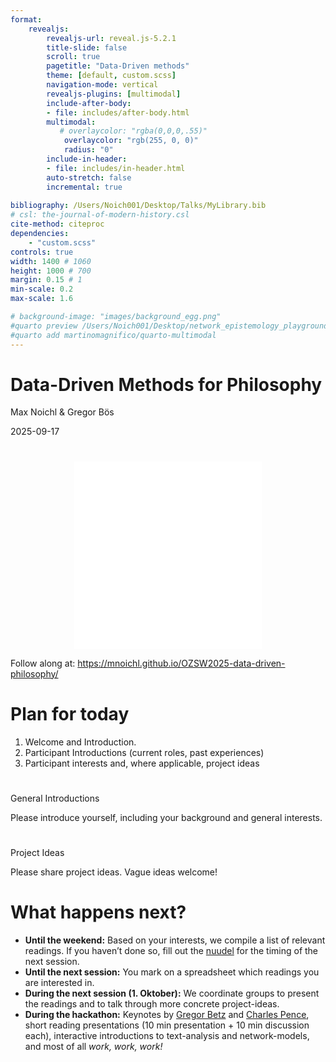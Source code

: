 ```yaml
---
format: 
    revealjs:
        revealjs-url: reveal.js-5.2.1
        title-slide: false
        scroll: true
        pagetitle: "Data-Driven methods"
        theme: [default, custom.scss]
        navigation-mode: vertical
        revealjs-plugins: [multimodal]
        include-after-body:
        - file: includes/after-body.html
        multimodal:
           # overlaycolor: "rgba(0,0,0,.55)"
            overlaycolor: "rgb(255, 0, 0)"
            radius: "0"             
        include-in-header:
        - file: includes/in-header.html
        auto-stretch: false
        incremental: true 
        
bibliography: /Users/Noich001/Desktop/Talks/MyLibrary.bib
# csl: the-journal-of-modern-history.csl
cite-method: citeproc
dependencies:
    - "custom.scss"
controls: true
width: 1400 # 1060
height: 1000 # 700
margin: 0.15 # 1
min-scale: 0.2
max-scale: 1.6

# background-image: "images/background_egg.png"
#quarto preview /Users/Noich001/Desktop/network_epistemology_playground/talk_BOCHUM/Data_and_ABMs.qmd
#quarto add martinomagnifico/quarto-multimodal
---
```

# {background-iframe="background_network.html" background-size="120%" background-position="left bottom" background-opacity="1."}
::: {.absolute top=-50 left=700 background="#000" .title-block}
<h1 class="title">Data-Driven Methods for Philosophy</h1>
<p class="author"> Max Noichl & Gregor Bös</p>
<p class="date">2025-09-17</p>
:::

# 

<iframe
  src="qrcode.html"
  width="300"
  height="300"
  style="border:0; display: block; margin: 0 auto;"
></iframe>

Follow along at: [https://mnoichl.github.io/OZSW2025-data-driven-philosophy/](https://mnoichl.github.io/OZSW2025-data-driven-philosophy/)

# Plan for today

1. ⁠Welcome and Introduction.
2. ⁠Participant Introductions (current roles, past experiences)
3. ⁠Participant interests and, where applicable, project ideas



# {background-iframe="https://gregorboes.com/" background-size="120%" background-position="left bottom" background-opacity="1."}


# {background-iframe="https://maxnoichl.eu/" background-size="120%" background-position="left bottom" background-opacity="1."}


# 

::: {.r-fit-text .highlight}
General Introductions
:::
::: {.r-fit-text }
Please introduce yourself, including your background and general interests.
:::

# 

::: {.r-fit-text .highlight}
Project Ideas
:::
::: {.r-fit-text }
Please share project ideas. Vague ideas welcome!
:::


# What happens next?

* **Until the weekend:** Based on your interests, we compile a list of relevant readings. If you haven't done so, fill out the [nuudel](https://nuudel.digitalcourage.de/9mizSGXFudN7cGCj) for the timing of the next session. 
* **Until the next session:** You mark on a spreadsheet which readings you are interested in. 
* **During the next session (1. Oktober):** We coordinate groups to present the readings and to talk through more concrete project-ideas. 
* **During the hackathon:** Keynotes by [Gregor Betz](https://www.gregorbetz.de/) and [Charles Pence](https://charlespence.net/en/), short reading presentations (10 min presentation + 10 min discussion each), interactive introductions to text-analysis and network-models, and most of all *work, work, work!* 
